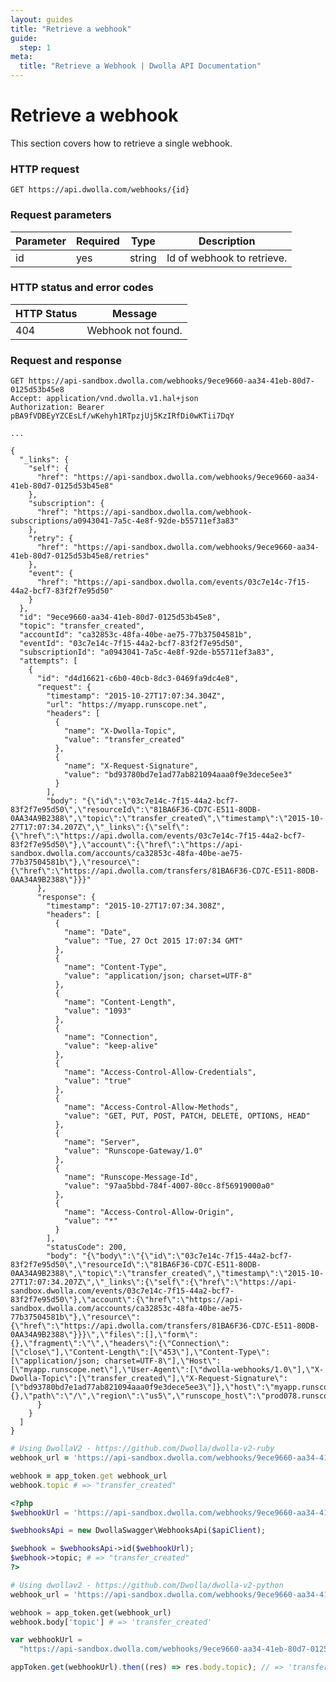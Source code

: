 ```yaml
---
layout: guides
title: "Retrieve a webhook"
guide:
  step: 1
meta:
  title: "Retrieve a Webhook | Dwolla API Documentation"
---
```


# Retrieve a webhook

This section covers how to retrieve a single webhook.

### HTTP request

`GET https://api.dwolla.com/webhooks/{id}`

### Request parameters

| Parameter | Required | Type   | Description                |
| --------- | -------- | ------ | -------------------------- |
| id        | yes      | string | Id of webhook to retrieve. |

### HTTP status and error codes

| HTTP Status | Message            |
| ----------- | ------------------ |
| 404         | Webhook not found. |

### Request and response

```raw
GET https://api-sandbox.dwolla.com/webhooks/9ece9660-aa34-41eb-80d7-0125d53b45e8
Accept: application/vnd.dwolla.v1.hal+json
Authorization: Bearer pBA9fVDBEyYZCEsLf/wKehyh1RTpzjUj5KzIRfDi0wKTii7DqY

...

{
  "_links": {
    "self": {
      "href": "https://api-sandbox.dwolla.com/webhooks/9ece9660-aa34-41eb-80d7-0125d53b45e8"
    },
    "subscription": {
      "href": "https://api-sandbox.dwolla.com/webhook-subscriptions/a0943041-7a5c-4e8f-92de-b55711ef3a83"
    },
    "retry": {
      "href": "https://api-sandbox.dwolla.com/webhooks/9ece9660-aa34-41eb-80d7-0125d53b45e8/retries"
    },
    "event": {
      "href": "https://api-sandbox.dwolla.com/events/03c7e14c-7f15-44a2-bcf7-83f2f7e95d50"
    }
  },
  "id": "9ece9660-aa34-41eb-80d7-0125d53b45e8",
  "topic": "transfer_created",
  "accountId": "ca32853c-48fa-40be-ae75-77b37504581b",
  "eventId": "03c7e14c-7f15-44a2-bcf7-83f2f7e95d50",
  "subscriptionId": "a0943041-7a5c-4e8f-92de-b55711ef3a83",
  "attempts": [
    {
      "id": "d4d16621-c6b0-40cb-8dc3-0469fa9dc4e8",
      "request": {
        "timestamp": "2015-10-27T17:07:34.304Z",
        "url": "https://myapp.runscope.net",
        "headers": [
          {
            "name": "X-Dwolla-Topic",
            "value": "transfer_created"
          },
          {
            "name": "X-Request-Signature",
            "value": "bd93780bd7e1ad77ab821094aaa0f9e3dece5ee3"
          }
        ],
        "body": "{\"id\":\"03c7e14c-7f15-44a2-bcf7-83f2f7e95d50\",\"resourceId\":\"81BA6F36-CD7C-E511-80DB-0AA34A9B2388\",\"topic\":\"transfer_created\",\"timestamp\":\"2015-10-27T17:07:34.207Z\",\"_links\":{\"self\":{\"href\":\"https://api.dwolla.com/events/03c7e14c-7f15-44a2-bcf7-83f2f7e95d50\"},\"account\":{\"href\":\"https://api-sandbox.dwolla.com/accounts/ca32853c-48fa-40be-ae75-77b37504581b\"},\"resource\":{\"href\":\"https://api.dwolla.com/transfers/81BA6F36-CD7C-E511-80DB-0AA34A9B2388\"}}}"
      },
      "response": {
        "timestamp": "2015-10-27T17:07:34.308Z",
        "headers": [
          {
            "name": "Date",
            "value": "Tue, 27 Oct 2015 17:07:34 GMT"
          },
          {
            "name": "Content-Type",
            "value": "application/json; charset=UTF-8"
          },
          {
            "name": "Content-Length",
            "value": "1093"
          },
          {
            "name": "Connection",
            "value": "keep-alive"
          },
          {
            "name": "Access-Control-Allow-Credentials",
            "value": "true"
          },
          {
            "name": "Access-Control-Allow-Methods",
            "value": "GET, PUT, POST, PATCH, DELETE, OPTIONS, HEAD"
          },
          {
            "name": "Server",
            "value": "Runscope-Gateway/1.0"
          },
          {
            "name": "Runscope-Message-Id",
            "value": "97aa5bbd-784f-4007-80cc-8f56919000a0"
          },
          {
            "name": "Access-Control-Allow-Origin",
            "value": "*"
          }
        ],
        "statusCode": 200,
        "body": "{\"body\":\"{\"id\":\"03c7e14c-7f15-44a2-bcf7-83f2f7e95d50\",\"resourceId\":\"81BA6F36-CD7C-E511-80DB-0AA34A9B2388\",\"topic\":\"transfer_created\",\"timestamp\":\"2015-10-27T17:07:34.207Z\",\"_links\":{\"self\":{\"href\":\"https://api-sandbox.dwolla.com/events/03c7e14c-7f15-44a2-bcf7-83f2f7e95d50\"},\"account\":{\"href\":\"https://api-sandbox.dwolla.com/accounts/ca32853c-48fa-40be-ae75-77b37504581b\"},\"resource\":{\"href\":\"https://api.dwolla.com/transfers/81BA6F36-CD7C-E511-80DB-0AA34A9B2388\"}}}\",\"files\":[],\"form\":{},\"fragment\":\"\",\"headers\":{\"Connection\":[\"close\"],\"Content-Length\":[\"453\"],\"Content-Type\":[\"application/json; charset=UTF-8\"],\"Host\":[\"myapp.runscope.net\"],\"User-Agent\":[\"dwolla-webhooks/1.0\"],\"X-Dwolla-Topic\":[\"transfer_created\"],\"X-Request-Signature\":[\"bd93780bd7e1ad77ab821094aaa0f9e3dece5ee3\"]},\"host\":\"myapp.runscope.net\",\"method\":\"POST\",\"params\":{},\"path\":\"/\",\"region\":\"us5\",\"runscope_host\":\"prod078.runscope.in\",\"scheme\":\"https\",\"source\":\"capture\",\"source_ip\":\"52.24.10.184\",\"timestamp\":1.4459656543078682e+09,\"url\":\"https://myapp.runscope.net/\"}"
      }
    }
  ]
}
```

```ruby
# Using DwollaV2 - https://github.com/Dwolla/dwolla-v2-ruby
webhook_url = 'https://api-sandbox.dwolla.com/webhooks/9ece9660-aa34-41eb-80d7-0125d53b45e8'

webhook = app_token.get webhook_url
webhook.topic # => "transfer_created"
```

```php
<?php
$webhookUrl = 'https://api-sandbox.dwolla.com/webhooks/9ece9660-aa34-41eb-80d7-0125d53b45e8';

$webhooksApi = new DwollaSwagger\WebhooksApi($apiClient);

$webhook = $webhooksApi->id($webhookUrl);
$webhook->topic; # => "transfer_created"
?>
```

```python
# Using dwollav2 - https://github.com/Dwolla/dwolla-v2-python
webhook_url = 'https://api-sandbox.dwolla.com/webhooks/9ece9660-aa34-41eb-80d7-0125d53b45e8'

webhook = app_token.get(webhook_url)
webhook.body['topic'] # => 'transfer_created'
```

```javascript
var webhookUrl =
  "https://api-sandbox.dwolla.com/webhooks/9ece9660-aa34-41eb-80d7-0125d53b45e8";

appToken.get(webhookUrl).then((res) => res.body.topic); // => 'transfer_created'
```
